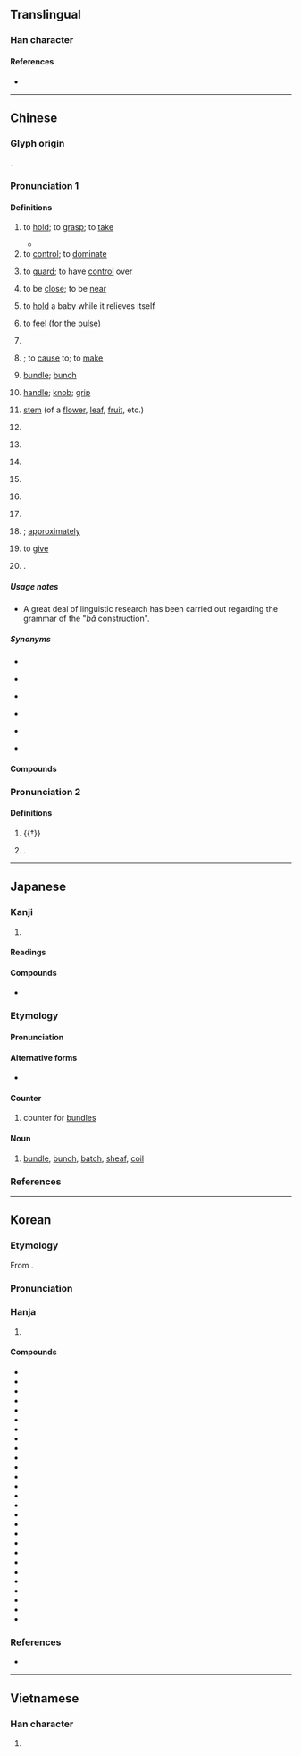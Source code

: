 {{character info}}
==Translingual==
{{stroke order|strokes=7}}

===Han character===
{{Han char|rn=64|rad=手|as=04|sn=7|four=57017|canj=QAU|ids=⿰扌巴}}

====References====
* {{Han ref|kx=0420.210|dkj=11874|dj=0768.010|hdz=31845.040|uh=628A|ud=25226|bh=A7E2|bd=42978}}

----

==Chinese==
{{zh-forms}}

===Glyph origin===
{{Han etym}}
{{Han compound|手|alt1=扌|巴|ls=psc|c1=s|c2=p|t1=hand}}.

===Pronunciation 1===
{{zh-pron
|m=bǎ,bà,bǎi,er=y,2er=y,3n=Beijing dialect
|m_note=bǎ - all senses except “stem”; bà - “handle; stem”; bǎi - preposition
|m-s=ba3
|dg=ба1/ба3
|dg_note=ба1 - the special word to reverse the word order, ба3 - handle (noun)
|c=baa2,baa3
|c_note=baa3 - rare variant for “handle; stem”
|c-t=ba2
|g=ba3
|h=pfs=pá;gd=ba3
|j=ba2
|mb=bǎ
|md=bā/bá
|md_note=bā - “to hold; handle; classifier”; bá - “handle”
|mn=xm,qz,jj,tw:pé/zz:pée/ml,jj,tw:pá/tw:pà
|mn_note=pé/pée - vernacular; pá - literary; pà - used in {{zh-l|*遏手把}}
|mn-t=bê2/ba2
|mn-t_note=bê2 - vernacular; ba2 - literary
|w=2po,2pa
|w_note=2po - vernacular; 2pa - literary
|x=ba3
|mc=y
|oc=y
|ma=y
|cat=v,n,prep,cls,adv,pn
}}

====Definitions====
{{zh-hanzi}}

# to [[hold]]; to [[grasp]]; to [[take]]
#: {{zh-x|媽媽 手把手 教 我 寫字。|My mom held my hand and taught me to write.}}
#* {{zh-x|縱 有 健婦 把 鋤犁，禾 生 隴畝 無 東西。|Even though there are sturdy wives to '''hold''' the hoe and plow, the grain grows on the field boundary slopes and one can’t tell east from west.|CL|ref=8th century, {{lw|zh|杜甫}} ({{w|Du Fu}}), {{lang|zh|《兵車行》}} (''The Army Wagons: A Ballad''); translated by {{w|Stephen Owen (sinologist)|Stephen Owen}}}}
# to [[control]]; to [[dominate]]
#: {{zh-x|把控|to control}}
# to [[guard]]; to have [[control]] over
#: {{zh-x|把守|to guard; to defend}}
#: {{zh-x|把握|to grasp; to control; to master}}
# {{lb|zh|colloquial}} to be [[close]]; to be [[near]]
# to [[hold]] a baby while it relieves itself
#: {{zh-x|把尿|to hold a baby while it urinates}}
# {{lb|zh|TCM}} to [[feel]] (for the [[pulse]])
#: {{zh-x|我 替 施主 把 把脈。|Let me feel the pulse for you.}}
# {{n-g|A light verb or preposition placed before the object of a sentence to allow it to be placed before the verb, giving greater flexibility in complex sentence construction.}}
#: {{zh-x|他 把 刀 放 在 桌子{zi} 上。|He put the knife on the table.}}
# {{n-g|Used before a “subject + verb + complement” structure}}; to [[cause]] to; to [[make]]
#: {{zh-x|真的 把 我 氣死 了！|It really '''made''' me so mad!}}
# [[bundle]]; [[bunch]]
#: {{zh-x|火把|torch (stick with a flame on one end)}}
# [[handle]]; [[knob]]; [[grip]] {{gloss|a part of an object which is held in the hand}}
#: {{zh-x|車把|handlebar (of a bicycle)}}
#: {{zh-x|刀把{bà}|knife '''handle'''; hilt}}
# [[stem]] (of a [[flower]], [[leaf]], [[fruit]], etc.)
#: {{zh-x|葉把{bà}兒{r}|stem of a leaf}}
# {{zh-classifier|[[object]]s that can be held using [[handle]]s or [[knob]]s, such as [[gun]]s, [[chair]]s, [[broom]]s, or [[umbrella]]s|cat=y}}
#: {{zh-x|三 把 刀|three knives}}
#: {{zh-x|四 把 鉸{gaau3}剪|four pairs of scissors|C}}
#: {{zh-x|一 把 刀囝|a pocketknife|MD|tr=siŏh bā dŏ̤-giāng|ref={{RQ:Great Dictionary of Modern Chinese Dialects|1677}}}}
#: {{zh-x|兩 '''把''' 掃把|two brooms}}
# {{zh-classifier|[[handful]]s of something, such as [[grain]]s, [[soil]]}}
#: {{zh-x|一 把 米|a '''handful''' of rice}}
# {{zh-classifier|[[bundle]]s or [[bunch]]es}}
#: {{zh-x|一 把 韭菜|a '''bunch''' of garlic chives}}
# {{zh-classifier|some [[abstract]] [[idea]]s, such as [[force]], [[effort]] or [[age]]}}
#: {{zh-x|加 把 勁兒{r}！|Make an extra effort!}}
# {{zh-classifier|something done with the [[hand]]}}
#: {{zh-x|幫 你 一 把|to give you a helping hand}}
# {{lb|zh|Xiamen|&|Quanzhou|_|Hokkien}} {{zh-classifier|[[wheeled]] [[vehicles]]}}
#: {{zh-x|一 把 跤踏車|a bicycle|MN|ref={{RQ:Great Dictionary of Modern Chinese Dialects|1677}}}}
# {{non-gloss definition|Placed after numerals or classifiers to express uncertainty}}; [[approximately]]
# {{lb|zh|dialectal}} to [[give]]
# {{surname|zh}}.

=====Usage notes=====
{{zh-wp|zh:把字句|en:bǎ construction}}
* A great deal of linguistic research has been carried out regarding the grammar of the "''bǎ'' construction". {{attn|zh|TODO: such as...}}

=====Synonyms=====
* {{s|to control}}
{{zh-syn-saurus|克制}}
* {{s|to be close}}
{{zh-syn-saurus|臨近}}
* {{s|light verb or preposition}}
{{zh-dial}}
* {{s|handle}} {{zh-l|柄}}
* {{s|classifier}}
{{zh-dial|把-2}}
{{zh-dial|輛}}
* {{s|to give}}
{{zh-dial|給}}

====Compounds====
{{zh-der|把柄|把鬼|劣把頭|吊拷絣把|倒把|年把|出把戲|兩把刷子|嘴把式|一把子|兩把頭|二把刀|嘴把子|力把兒頭|大把|帶把子|印把子|力把|加把勁|一把手|尿尿把把|一把罩|小把戲|劣把|守把|倒把鋤頭|個把|刀把兒|一把抓|好把式|一把|把杯|把卷|把定|拜把兄弟|拿印把兒|把臂入林|滿把|拿把|把關|把話|拿把不住|把袂|把臉一板|把素持齋|武把子|把總|把風|掌把|把盞|拱把|拿一把|把勢|把如|把錢|把猾|把住|把兒缸子|把守|把持|把頭|把式|萬把|把薪助火|把玩|把鼻|把似|把臂而談|把斷|火把|沒把鼻|把舵|捏把汗|把子|抓一把|把滑|把場|把突兒|把上了|把下|把牢|拉一把|有把握|把攬|把持不住|把定了心|把來|持齋把素|把權|把麼|掗把|把賣|撈一把|把手|毛團把戲|拖把|把戲|把腳不住|揣奸把猾|打把式|打把攔|把門|把不住|看把戲|把兄弟|槍把|盲人把燭|把弦兒|把街|把口|手把子|把捉|把都兒|把穩|把斂|把細|把作|把素|盈把|把梢的|手把|把家|瓢把子|把持不定|把位|把把|把手言歡|把麻|打把勢|把定物|手巾把子|為頭把腦|把式匠|把弄|滿有把握|把兒|把色|放刁把濫|把飯叫饑|把齋|有把傢伙|把兒鏡子|沒把柄|把門人|把握|掃把|投機倒把|拜把|把筆|把晤|把脈|玩把戲|拜把子|把酒|把臂|把做|把不到|練把式|第二把手|籠驢把馬|老把戲|話把|靠把|第一把手|老把式|翻把|耍把戲|腰把子|點把|車把|鎗把|頭把兒|順把|老把勢|隨驢把馬|草把|鬼把戲|花把戲|都把勢|變把戲|車把式}}

===Pronunciation 2===
{{zh-pron
|m=pá
|ma=y
|cat=v,pn
}}

====Definitions====
{{zh-hanzi}}

# {{†}} {{zh-alt-form|爬|to scratch}}
# {{surname|zh}}.

{{zh-cat|Beginning|Intermediate}}

----

==Japanese==

===Kanji===
{{ja-kanji|rs=手04}}

# {{rfdef|ja|sort=手04}}

====Readings====
{{ja-readings
|goon=へ
|kanon=は
|kun=たば-, つか
}}

====Compounds====
* {{ja-r|把%捉|は%そく|[[grasping]]}}

===Etymology===
{{ja-kanjitab|たば|yomi=k}}
{{rfe|ja}}

====Pronunciation====
{{ja-pron|yomi=k|たば|acc=1|acc_ref=DJR,NHK}}

====Alternative forms====
* {{ja-l|束}}

====Counter====
{{ja-pos|counter|たば}}

# counter for [[bundle]]s

====Noun====
{{ja-noun|たば}}

# [[bundle]], [[bunch]], [[batch]], [[sheaf]], [[coil]]

===References===
<references/>

----

==Korean==

===Etymology===
From {{der|ko|ltc|-}} {{ltc-l|把}}.

{{collapse|
* {{hanja-dongguk|방〯|pǎ}}
* {{hanja-sinjeung|파|pha}}
|Historical readings
|bg=#FFFFFF}}

===Pronunciation===
{{ko-hanja-pron|파}}

===Hanja===
{{ko-hanja-search}}
{{ko-hanja|잡다|잡을|파}}

# {{hanja form of|파|to [[take]]; to [[hold]]}}

====Compounds====
{{der-top3|Compounds}}
* {{ko-l|파로|把撈}}
* {{ko-l|파반|把盤}}
* {{ko-l|파배|把杯}}
* {{ko-l|파속|把束}}
* {{ko-l|파수|把守}}
* {{ko-l|파수|把手}}
* {{ko-l|파악|把握}}
* {{ko-l|파장|把掌}}
* {{ko-l|파절|把截}}
* {{ko-l|파주|把住}}
* {{ko-l|파지|把持}}
* {{ko-l|파지|把指}}
* {{ko-l|파직|把直}}
* {{ko-l|파착|把捉}}
* {{ko-l|파총|把摠}}
* {{ko-l|파필|把筆}}
* {{ko-l|검파|劍把}}
* {{ko-l|견파|肩把}}
* {{ko-l|공파|拱把}}
* {{ko-l|도파|刀把}}
* {{ko-l|만파|輓把}}
* {{ko-l|복파|腹把}}
* {{ko-l|슬파|膝把}}
* {{ko-l|외파|外把}}
* {{ko-l|입파|入把}}
* {{ko-l|총파|銃把}}
* {{ko-l|낭파초|狼把草}}
{{der-bottom}}

===References===
* {{R:hanjadoc|3852}}

----

==Vietnamese==

===Han character===
{{vi-readings|reading=bã, bả, bạ, bỡ, bữa, vả, vã, vỗ, bá, bẻ, bửa, lả, sấp, trả}}

# {{rfdef|vi|sort=手04}}